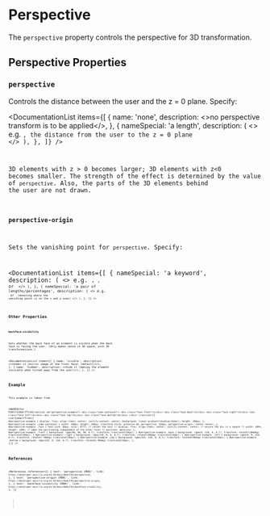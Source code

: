 
# Perspective

The `perspective` property controls the perspective for 3D transformation.

## Perspective Properties

### `perspective`

Controls the distance between the user and the z = 0 plane. Specify:

<DocumentationList
  items={[
    {
      name: 'none',
      description: <>no perspective transform is to be applied</>,
    },
    {
      nameSpecial: 'a length',
      description: (
        <>
          e.g. <Code str="800px" />, the distance from the user to the z = 0 plane
        </>
      ),
    },
  ]}
/>

3D elements with z > 0 becomes larger; 3D elements with z<0 becomes smaller. The strength of the effect is determined by the value of `perspective`.
Also, the parts of the 3D elements behind the user are not drawn.

### `perspective-origin`

Sets the vanishing point for `perspective`. Specify:

<DocumentationList
  items={[
    {
      nameSpecial: 'a keyword',
      description: (
        <>
          e.g. <Code str="center" />, <Code str="top" />, or <Code str="top left" />
        </>
      ),
    },
    {
      nameSpecial: 'a pair of lengths/percentages',
      description: (
        <>
          e.g. <Code str="10px 10px" /> or <Code str="25% 125%" /> (denoting where the vanishing
          point is on the x and y axes)
        </>
      ),
    },
  ]}
/>

## Other Properties

### `backface-visibility`

Sets whether the back face of an element is visible when the back face is facing the user.
(Only makes sense in 3D space, with 3D transformations.)

<DocumentationList
  items={[
    {
      name: 'visible',
      description: <>render it (mirror image of the front face) (default)</>,
    },
    {
      name: 'hidden',
      description: <>hide it (making the element invisible when turned away from the user)</>,
    },
  ]}
/>

## Example

This example is taken from <Link link="https://developer.mozilla.org/en-US/docs/Web/CSS/perspective-origin" />

<WebEditor
  html={smartTrim(`
    <section id="perspective-example">
      <div class="cube-container">
        <div class="face front">1</div>
        <div class="face back">2</div>
        <div class="face right">3</div>
        <div class="face left">4</div>
        <div class="face top">5</div>
        <div class="face bottom">6</div>
      </div>
    </section>
  `)}
  css={smartTrim([
    `
      #perspective-example {
        display: flex;
        align-items: center;
        justify-content: center;
        background: linear-gradient(skyblue,khaki);
        height: 200px;
      }
    `,
    `
      #perspective-example .cube-container {
        width: 100px;
        height: 100px;
        transform-style: preserve-3d;
        perspective: 250px;
        perspective-origin: center center;
      }
    `,
    `
      #perspective-example .face {
        font-size: 60px;
        color: #fff;
        /* center the text */
        display: flex;
        align-items: center;
        justify-content: center;
        /* ensure the div is a square */
        width: 100%;
        height: 100%;
        /* make the positioning independent of the other faces */
        position: absolute;
      }
    `,
    `
      #perspective-example .front {
        background: rgba(90, 90, 90, 0.7);
        transform: translateZ(50px);
      }
      #perspective-example .back {
        background: rgba(0, 210, 0, 0.7);
        transform: rotateY(180deg) translateZ(50px);
      }
      #perspective-example .right {
        background: rgba(210, 0, 0, 0.7);
        transform: rotateY(90deg) translateZ(50px);
      }
      #perspective-example .left {
        background: rgba(0, 0, 210, 0.7);
        transform: rotateY(-90deg) translateZ(50px);
      }
      #perspective-example .top {
        background: rgba(210, 210, 0, 0.7);
        transform: rotateX(90deg) translateZ(50px);
      }
      #perspective-example .bottom {
        background: rgba(210, 0, 210, 0.7);
        transform: rotateX(-90deg) translateZ(50px);
      }
    `,
  ])}
/>

## References

<References
  references={[
    {
      text: 'perspective (MDN)',
      link: `https://developer.mozilla.org/en-US/docs/Web/CSS/perspective`,
    },
    {
      text: 'perspective-origin (MDN)',
      link: `https://developer.mozilla.org/en-US/docs/Web/CSS/perspective-origin`,
    },
    {
      text: 'backface-visibility (MDN)',
      link: `https://developer.mozilla.org/en-US/docs/Web/CSS/backface-visibility`,
    },
  ]}
></References>
